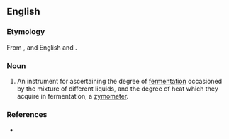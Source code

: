 ==English==

===Etymology===
From {{AGr.}} {{term||{{rfscript|Greek}}|ferment, fermentation}}, and English {{term|-i-}} and {{term|-meter}}.

===Noun===
{{en-noun}}

# An instrument for ascertaining the degree of [[fermentation]] occasioned by the mixture of different liquids, and the degree of heat which they acquire in fermentation; a [[zymometer]].

===References===
* {{R:Webster 1913}}